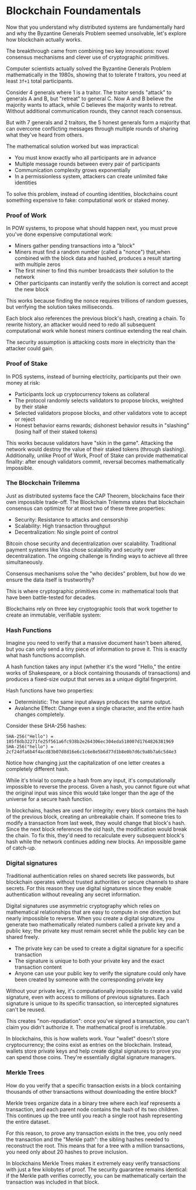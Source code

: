 
# Blockchain Foundamentals

Now that you understand why distributed systems are fundamentally hard and why the Byzantine Generals Problem seemed unsolvable, let's explore how blockchain actually works.

The breakthrough came from combining two key innovations: novel consensus mechanisms and clever use of cryptographic primitives.

<ArticleSection name="Consensus Mechanisms" id="consensus-mechanisms" level="h2" />

Computer scientists actually solved the Byzantine Generals Problem mathematically in the 1980s, showing that to tolerate f traitors, you need at least `3f+1` total participants.

Consider 4 generals where 1 is a traitor. The traitor sends "attack" to generals A and B, but "retreat" to general C. Now A and B believe the majority wants to attack, while C believes the majority wants to retreat. Without additional communication rounds, they cannot reach consensus.

But with 7 generals and 2 traitors, the 5 honest generals form a majority that can overcome conflicting messages through multiple rounds of sharing what they've heard from others.

The mathematical solution worked but was impractical:
- You must know exactly who all participants are in advance
- Multiple message rounds between every pair of participants
- Communication complexity grows exponentially
- In a permissionless system, attackers can create unlimited fake identities

To solve this problem, instead of counting identities, blockchains count something expensive to fake: computational work or staked money.

### Proof of Work

In POW systems, to propose what should happen next, you must prove you've done expensive computational work:
- Miners gather pending transactions into a "block"
- Miners must find a random number (called a "nonce") that,when combined with the block data and hashed, produces a result starting with multiple zeros
- The first miner to find this number broadcasts their solution to the network
- Other participants can instantly verify the solution is correct and accept the new block

This works because finding the nonce requires trillions of random guesses, but verifying the solution takes milliseconds. 

Each block also references the previous block's hash, creating a chain. To rewrite history, an attacker would need to redo all subsequent computational work while honest miners continue extending the real chain.

The security assumption is attacking costs more in electricity than the attacker could gain.

### Proof of Stake

In POS systems, instead of burning electricity, participants put their own money at risk:
- Participants lock up cryptocurrency tokens as collateral
- The protocol randomly selects validators to propose blocks, weighted by their stake
- Selected validators propose blocks, and other validators vote to accept or reject
- Honest behavior earns rewards; dishonest behavior results in "slashing" (losing half of their staked tokens)

This works because validators have "skin in the game". Attacking the network would destroy the value of their staked tokens (through slashing). Additionally, unlike Proof of Work, Proof of Stake can provide mathematical finality: after enough validators commit, reversal becomes mathematically impossible.

### The Blockchain Trilemma

Just as distributed systems face the CAP Theorem, blockchains face their own impossible trade-off. The Blockchain Trilemma states that blockchain consensus can optimize for at most two of these three properties:
- Security: Resistance to attacks and censorship
- Scalability: High transaction throughput
- Decentralization: No single point of control

Bitcoin chose security and decentralization over scalability. Traditional payment systems like Visa chose scalability and security over decentralization. The ongoing challenge is finding ways to achieve all three simultaneously.

<ArticleSection name="Cryptographic Primitives" id="cryptographic-primitives" level="h2" />

Consensus mechanisms solve the "who decides" problem, but how do we ensure the data itself is trustworthy?

This is where cryptographic primitives come in: mathematical tools that have been battle-tested for decades. 

Blockchains rely on three key cryptographic tools that work together to create an immutable, verifiable system:

### Hash Functions

Imagine you need to verify that a massive document hasn't been altered, but you can only send a tiny piece of information to prove it. This is exactly what hash functions accomplish.

A hash function takes any input (whether it's the word "Hello," the entire works of Shakespeare, or a block containing thousands of transactions) and produces a fixed-size output that serves as a unique digital fingerprint.

Hash functions have two properties:
- Deterministic: The same input always produces the same output.
- Avalanche Effect: Change even a single character, and the entire hash changes completely.

Consider these SHA-256 hashes:

```
SHA-256("Hello") = 185f8db32271fe25f561a6fc938b2e264306ec304eda518007d1764826381969
SHA-256("hello") = 2cf24dfa6b4f4acd83b07d8d16e6c1c6e8e5b6d77d1b8e0b7d6c9a8b7a6c5d4e3
```

Notice how changing just the capitalization of one letter creates a completely different hash. 

While it's trivial to compute a hash from any input, it's computationally impossible to reverse the process. Given a hash, you cannot figure out what the original input was since this would take longer than the age of the universe for a secure hash function.

In blockchains, hashes are used for integrity: every block contains the hash of the previous block, creating an unbreakable chain. If someone tries to modify a transaction from last week, they would change that block's hash. Since the next block references the old hash, the modification would break the chain. To fix this, they'd need to recalculate every subsequent block's hash while the network continues adding new blocks. An impossible game of catch-up.

### Digital signatures

Traditional authentication relies on shared secrets like passwords, but blockchain operates without trusted authorities or secure channels to share secrets. For this reason they use digital signatures since they enable authentication without revealing any secret information.

Digital signatures use asymmetric cryptography which relies on mathematical relationships that are easy to compute in one direction but nearly impossible to reverse. When you create a digital signature, you generate two mathematically related numbers called a private key and a public key; the private key must remain secret while the public key can be shared freely.

- The private key can be used to create a digital signature for a specific transaction
- The signature is unique to both your private key and the exact transaction content
- Anyone can use your public key to verify the signature could only have been created by someone with the corresponding private key

Without your private key, it's computationally impossible to create a valid signature, even with access to millions of previous signatures. Each signature is unique to its specific transaction, so intercepted signatures can't be reused.

This creates "non-repudiation": once you've signed a transaction, you can't claim you didn't authorize it. The mathematical proof is irrefutable.

In blockchains, this is how wallets work. Your "wallet" doesn't store cryptocurrency; the coins exist as entries on the blockchain. Instead, wallets store private keys and help create digital signatures to prove you can spend those coins. They're essentially digital signature managers.

### Merkle Trees

How do you verify that a specific transaction exists in a block containing thousands of other transactions without downloading the entire block?

Merkle trees organize data in a binary tree where each leaf represents a transaction, and each parent node contains the hash of its two children. This continues up the tree until you reach a single root hash representing the entire dataset.

For this reason, to prove any transaction exists in the tree, you only need the transaction and the "Merkle path": the sibling hashes needed to reconstruct the root. This means that for a tree with a million transactions, you need only about 20 hashes to prove inclusion.

In blockchains Merkle Trees makes it extremely easy verify transactions with just a few kilobytes of proof. The security guarantee remains identical: if the Merkle path verifies correctly, you can be mathematically certain the transaction was included in that block.